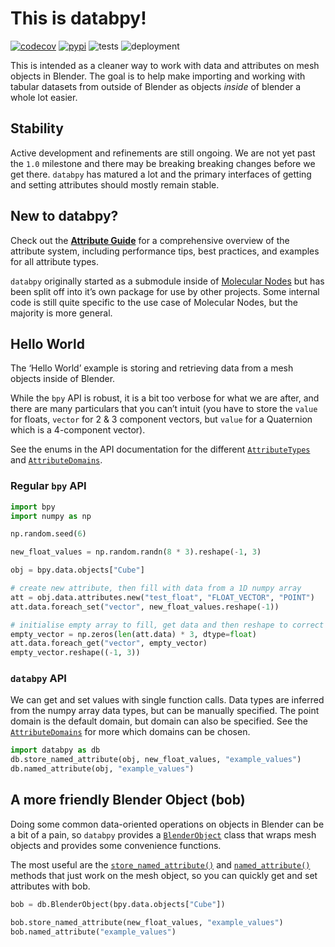 # This is databpy!

[![codecov](https://codecov.io/gh/BradyAJohnston/databpy/graph/badge.svg?token=KFuu67hzAz)](https://codecov.io/gh/BradyAJohnston/databpy)
[![pypi](https://img.shields.io/pypi/v/databpy.png)](https://pypi.org/project/databpy/)
![tests](https://github.com/bradyajohnston/databpy/actions/workflows/tests.yml/badge.svg)
![deployment](https://github.com/bradyajohnston/databpy/actions/workflows/ci-cd.yml/badge.svg)

This is intended as a cleaner way to work with data and attributes on mesh objects in Blender. The goal is to help make importing and working with tabular datasets from outside of Blender as objects _inside_ of blender a whole lot easier.

::: {.callout-warning}
# Stability
Active development and refinements are still ongoing. We are not yet past the `1.0` milestone and there may be breaking breaking changes before we get there. `databpy` has matured a lot and the primary interfaces of getting and setting attributes should mostly remain stable.
:::

::: {.callout-tip}
# New to databpy?
Check out the [**Attribute Guide**](attribute-guide.qmd) for a comprehensive overview of the attribute system, including performance tips, best practices, and examples for all attribute types.
:::

`databpy` originally started as a submodule inside of [Molecular Nodes](https://github.com/BradyAJohnston/MolecularNodes) but has been split off into it's own package for use by other projects. Some internal code is still quite specific to the use case of Molecular Nodes, but the majority is more general.


## Hello World
The 'Hello World' example is storing and retrieving data from a mesh objects inside of Blender.

While the `bpy` API is robust, it is a bit too verbose for what we are after, and there are many particulars that you can't intuit (you have to store the `value` for floats, `vector` for 2 & 3 component vectors, but `value` for a Quaternion which is a 4-component vector).

See the enums in the API documentation for the different [`AttributeTypes`](`databpy.AttributeTypes`) and [`AttributeDomains`](`databpy.AttributeDomains`).

### Regular `bpy` API

```python
import bpy
import numpy as np

np.random.seed(6)

new_float_values = np.random.randn(8 * 3).reshape(-1, 3)

obj = bpy.data.objects["Cube"]

# create new attribute, then fill with data from a 1D numpy array
att = obj.data.attributes.new("test_float", "FLOAT_VECTOR", "POINT")
att.data.foreach_set("vector", new_float_values.reshape(-1))

# initialise empty array to fill, get data and then reshape to correct dimensions
empty_vector = np.zeros(len(att.data) * 3, dtype=float)
att.data.foreach_get("vector", empty_vector)
empty_vector.reshape((-1, 3))
```

### `databpy` API

We can get and set values with single function calls. Data types are inferred from the numpy array data types, but can be manually specified. The point domain is the default domain, but domain can also be specified. See the [`AttributeDomains`](`databpy.AttributeDomains`) for more which domains can be chosen.

```python
import databpy as db
db.store_named_attribute(obj, new_float_values, "example_values")
db.named_attribute(obj, "example_values")
```


## A more friendly Blender Object (bob)

Doing some common data-oriented operations on objects in Blender can be a bit of a pain, so `databpy` provides a [`BlenderObject`](`databpy.BlenderObject`) class that wraps mesh objects and provides some convenience functions.

The most useful are the [`store_named_attribute()`](`databpy.BlenderObject.store_named_attribute`) and [`named_attribute()`](`databpy.BlenderObject.named_attribute`) methods that just work on the mesh object, so you can quickly get and set attributes with bob.

```python
bob = db.BlenderObject(bpy.data.objects["Cube"])

bob.store_named_attribute(new_float_values, "example_values")
bob.named_attribute("example_values")
```